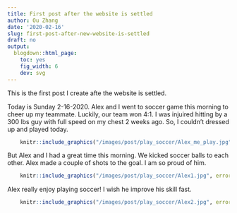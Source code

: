 ```yaml
---
title: First post after the website is settled
author: Ou Zhang
date: '2020-02-16'
slug: first-post-after-new-website-is-settled
draft: no
output:
  blogdown::html_page:
    toc: yes
    fig_width: 6
    dev: svg
---
```


This is the first post I create afte the website is settled. 

Today is Sunday 2-16-2020. Alex and I went to soccer game this morning to cheer up my teammate. Luckily, our team won 4:1. I was injuired hitting by a 300 lbs guy with full speed on my chest 2 weeks ago. So, I couldn't dressed up and played today. 



```r

    knitr::include_graphics("/images/post/play_soccer/Alex_me_play.jpg", error = FALSE)

```

But Alex and I had a great time this morning. We kicked soccer balls to each other. Alex made a couple of shots to the goal. I am so proud of him.


```r

    knitr::include_graphics("/images/post/play_soccer/Alex1.jpg", error = FALSE)
```



Alex really enjoy playing soccer! I wish he improve his skill fast.

```r

    knitr::include_graphics("/images/post/play_soccer/Alex2.jpg", error = FALSE)

```


